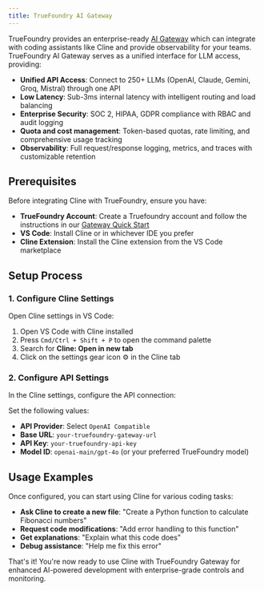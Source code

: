 ```yaml
---
title: TrueFoundry AI Gateway
---
```


TrueFoundry provides an enterprise-ready [AI Gateway](https://www.truefoundry.com/ai-gateway) which can integrate with coding assistants like Cline and provide observability for your teams. TrueFoundry AI Gateway serves as a unified interface for LLM access, providing:

- **Unified API Access**: Connect to 250+ LLMs (OpenAI, Claude, Gemini, Groq, Mistral) through one API
- **Low Latency**: Sub-3ms internal latency with intelligent routing and load balancing  
- **Enterprise Security**: SOC 2, HIPAA, GDPR compliance with RBAC and audit logging
- **Quota and cost management**: Token-based quotas, rate limiting, and comprehensive usage tracking
- **Observability**: Full request/response logging, metrics, and traces with customizable retention

## Prerequisites

Before integrating Cline with TrueFoundry, ensure you have:

- **TrueFoundry Account**: Create a Truefoundry account and follow the instructions in our [Gateway Quick Start](https://docs.truefoundry.com/gateway/quick-start)
- **VS Code**: Install Cline or in whichever IDE you prefer
- **Cline Extension**: Install the Cline extension from the VS Code marketplace

## Setup Process

### 1. Configure Cline Settings

Open Cline settings in VS Code:

1. Open VS Code with Cline installed
2. Press `Cmd/Ctrl + Shift + P` to open the command palette
3. Search for **Cline: Open in new tab**
4. Click on the settings gear icon ⚙️ in the Cline tab

### 2. Configure API Settings

In the Cline settings, configure the API connection:

Set the following values:
- **API Provider**: Select `OpenAI Compatible`
- **Base URL**: `your-truefoundry-gateway-url`
- **API Key**: `your-truefoundry-api-key`
- **Model ID**: `openai-main/gpt-4o` (or your preferred TrueFoundry model)

## Usage Examples

Once configured, you can start using Cline for various coding tasks:

- **Ask Cline to create a new file**: "Create a Python function to calculate Fibonacci numbers"
- **Request code modifications**: "Add error handling to this function"
- **Get explanations**: "Explain what this code does"
- **Debug assistance**: "Help me fix this error"

That's it! You're now ready to use Cline with TrueFoundry Gateway for enhanced AI-powered development with enterprise-grade controls and monitoring.

